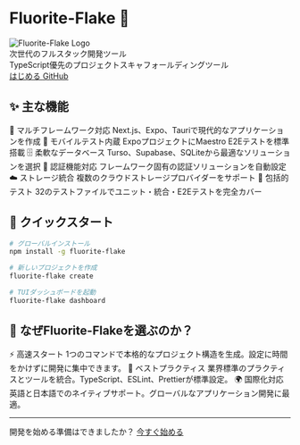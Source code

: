 
<div className="text-center py-16 pb-8">

# Fluorite-Flake 🚀

<Bleed>
  <div className="flex justify-center items-center my-8">
    <img src="/fluorite-flake-logo.png" alt="Fluorite-Flake Logo" className="w-64 h-64 block" />
  </div>
</Bleed>


<div className="text-xl text-gray-700 dark:text-gray-200 my-4 mb-12 leading-relaxed">
次世代のフルスタック開発ツール<br />
TypeScript優先のプロジェクトスキャフォールディングツール
</div>

<div className="flex gap-4 justify-center flex-wrap my-8">
  <a href="/ja-JP/get-started" className="inline-block px-6 py-3 bg-blue-600 text-white rounded-lg no-underline font-bold whitespace-nowrap hover:bg-blue-700 transition-colors">
    はじめる
  </a>
  <a href="https://github.com/kotsutsumi/fluorite-flake" className="inline-block px-6 py-3 border border-blue-600 text-blue-600 rounded-lg no-underline font-bold whitespace-nowrap hover:bg-blue-50 transition-colors">
    GitHub
  </a>
</div>

</div>

## ✨ 主な機能

<div className="grid grid-cols-[repeat(auto-fit,minmax(250px,1fr))] gap-6 my-8">
  <Card className="bg-gray-50 dark:bg-gray-800 border-gray-200 dark:border-gray-700">
    <CardHeader className="space-y-4">
      <CardTitle className="text-blue-600 dark:text-blue-400">🎯 マルチフレームワーク対応</CardTitle>
      <CardDescription className="text-sm text-gray-700 dark:text-gray-200">
        Next.js、Expo、Tauriで現代的なアプリケーションを作成
      </CardDescription>
    </CardHeader>
  </Card>

  <Card className="bg-gray-50 dark:bg-gray-800 border-gray-200 dark:border-gray-700">
    <CardHeader className="space-y-4">
      <CardTitle className="text-blue-600 dark:text-blue-400">📱 モバイルテスト内蔵</CardTitle>
      <CardDescription className="text-sm text-gray-700 dark:text-gray-200">
        ExpoプロジェクトにMaestro E2Eテストを標準搭載
      </CardDescription>
    </CardHeader>
  </Card>

  <Card className="bg-gray-50 dark:bg-gray-800 border-gray-200 dark:border-gray-700">
    <CardHeader className="space-y-4">
      <CardTitle className="text-blue-600 dark:text-blue-400">🗄️ 柔軟なデータベース</CardTitle>
      <CardDescription className="text-sm text-gray-700 dark:text-gray-200">
        Turso、Supabase、SQLiteから最適なソリューションを選択
      </CardDescription>
    </CardHeader>
  </Card>

  <Card className="bg-gray-50 dark:bg-gray-800 border-gray-200 dark:border-gray-700">
    <CardHeader className="space-y-4">
      <CardTitle className="text-blue-600 dark:text-blue-400">🔐 認証機能対応</CardTitle>
      <CardDescription className="text-sm text-gray-700 dark:text-gray-200">
        フレームワーク固有の認証ソリューションを自動設定
      </CardDescription>
    </CardHeader>
  </Card>

  <Card className="bg-gray-50 dark:bg-gray-800 border-gray-200 dark:border-gray-700">
    <CardHeader className="space-y-4">
      <CardTitle className="text-blue-600 dark:text-blue-400">☁️ ストレージ統合</CardTitle>
      <CardDescription className="text-sm text-gray-700 dark:text-gray-200">
        複数のクラウドストレージプロバイダーをサポート
      </CardDescription>
    </CardHeader>
  </Card>

  <Card className="bg-gray-50 dark:bg-gray-800 border-gray-200 dark:border-gray-700">
    <CardHeader className="space-y-4">
      <CardTitle className="text-blue-600 dark:text-blue-400">🧪 包括的テスト</CardTitle>
      <CardDescription className="text-sm text-gray-700 dark:text-gray-200">
        32のテストファイルでユニット・統合・E2Eテストを完全カバー
      </CardDescription>
    </CardHeader>
  </Card>
</div>

## 🚀 クイックスタート

```bash
# グローバルインストール
npm install -g fluorite-flake

# 新しいプロジェクトを作成
fluorite-flake create

# TUIダッシュボードを起動
fluorite-flake dashboard
```

## 🌟 なぜFluorite-Flakeを選ぶのか？

<div className="grid grid-cols-[repeat(auto-fit,minmax(300px,1fr))] gap-8 my-8">
  <Card className="border-gray-200 dark:border-gray-700">
    <CardHeader className="space-y-4">
      <CardTitle className="text-blue-600 dark:text-blue-400">⚡ 高速スタート</CardTitle>
      <CardDescription className="text-gray-700 dark:text-gray-200">
        1つのコマンドで本格的なプロジェクト構造を生成。設定に時間をかけずに開発に集中できます。
      </CardDescription>
    </CardHeader>
  </Card>

  <Card className="border-gray-200 dark:border-gray-700">
    <CardHeader className="space-y-4">
      <CardTitle className="text-blue-600 dark:text-blue-400">🎯 ベストプラクティス</CardTitle>
      <CardDescription className="text-gray-700 dark:text-gray-200">
        業界標準のプラクティスとツールを統合。TypeScript、ESLint、Prettierが標準設定。
      </CardDescription>
    </CardHeader>
  </Card>

  <Card className="border-gray-200 dark:border-gray-700">
    <CardHeader className="space-y-4">
      <CardTitle className="text-blue-600 dark:text-blue-400">🌍 国際化対応</CardTitle>
      <CardDescription className="text-gray-700 dark:text-gray-200">
        英語と日本語でのネイティブサポート。グローバルなアプリケーション開発に最適。
      </CardDescription>
    </CardHeader>
  </Card>
</div>

---

<div className="text-center py-8">
  <span className="text-gray-700 dark:text-gray-200 mb-4 block">
    開発を始める準備はできましたか？
  </span>
  <a href="/ja-JP/get-started" className="inline-block px-8 py-4 bg-blue-600 text-white rounded-lg no-underline font-bold text-lg whitespace-nowrap hover:bg-blue-700 transition-colors">
    今すぐ始める
  </a>
</div>
